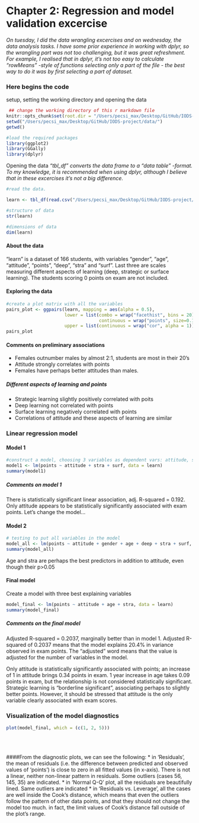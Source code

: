 # Chapter 2: Regression and model validation excercise

*On tuesday, I did the data wrangling excercises and on wednesday, the data analysis tasks. I have some prior experience in working with dplyr, so the wrangling part was not too challenging, but it was great refreshment. For example, I realised that in dplyr, it's not too easy to calculate "rowMeans" -style of functions selecting only a part of the file - the best way to do it was by first selecting a part of dataset.*

### Here begins the code
setup, setting the working directory and opening the data
```r
 ## change the working directory of this r markdown file
knitr::opts_chunk$set(root.dir = "/Users/pecsi_max/Desktop/GitHub/IODS-project/data/")
setwd("/Users/pecsi_max/Desktop/GitHub/IODS-project/data/")
getwd()

#load the required packages
library(ggplot2)
library(GGally)
library(dplyr)
```
Opening the data
*"tbl_df" converts the data frame to a "data table" -format. To my knowledge, it is recommended when using dplyr, although I believe that in these excercises it's not a big difference.*
```r
#read the data.  

learn <- tbl_df(read.csv("/Users/pecsi_max/Desktop/GitHub/IODS-project/data/learning2014.csv"))

#structure of data
str(learn)

#dimensions of data
dim(learn)
```
#### About the data
"learn" is a dataset of 166 students, with variables "gender", "age", "attitude", "points", "deep", "stra" and "surf". Last three are scales measuring different aspects of learning  (deep, strategic or surface learning). The students scoring 0 points on exam are not included.

#### Exploring the data
```r

#create a plot matrix with all the variables
pairs_plot <- ggpairs(learn, mapping = aes(alpha = 0.5), 
                      lower = list(combo = wrap("facethist", bins = 20),
                                   continuous = wrap("points", size=0.1)),
                      upper = list(continuous = wrap("cor", alpha = 1)))
pairs_plot
```

#### Comments on preliminary associations
* Females outnumber males by almost 2:1, students are most in their 20's
* Attitude strongly correlates with points
* Females have perhaps better attitudes than males.

##### Different aspects of learning and points
* Strategic learning slightly positively correlated with poits
* Deep learning not correlated with points
* Surface learning negatively correlated with points
* Correlations of attitude and these aspects of learning are similar

### Linear regression model
#### Model 1
```r
#construct a model, choosing 3 variables as dependent vars: attitude, surface learning, strategic learning
model1 <- lm(points ~ attitude + stra + surf, data = learn)
summary(model1)
```
##### Comments on model 1

There is statistically significant linear association, adj. R-squared = 0.192. Only attitude appears to be statistically significantly associated with exam points. Let's change the model...   

#### Model 2

```r
# testing to put all variables in the model 
model_all <- lm(points ~ attitude + gender + age + deep + stra + surf, data = learn)
summary(model_all)
```
Age and stra are perhaps the best predictors in addition to attitude, even though their p>0.05

#### Final model
Create a model with three best explaining variables
```r
model_final <- lm(points ~ attitude + age + stra, data = learn)
summary(model_final)
```
##### Comments on the final model

Adjusted R-squared = 0.2037, marginally better than in model 1. Adjusted R-squared of 0.2037 means that the model explains 20.4% in variance observed in exam points. The "adjusted" word means that the value is adjusted for the number of variables in the model. 

Only attitude is statistically significantly associated with points; an increase of 1 in attitude brings 0.34 points in exam. 1 year increase in age takes 0.09 points in exam, but the relationship is not considered statistically significant. Strategic learning is "borderline significant", associating perhaps to slightly better points. However, it should be stressed that attitude is the only variable clearly associated with exam scores.

### Visualization of the model diagnostics
```r
plot(model_final, which = (c(1, 2, 5)))
```
<br>
<br>

####From the diagnostic plots, we can see the following:
* in 'Residuals', the mean of residuals (i.e. the difference between predicted and observed values of 'points') is close to zero in all fitted values (in x-axis). There is not a linear, neither non-linear pattern in residuals. Some outliers (cases 56, 145, 35) are indicated.
* in 'Normal Q-Q' plot, all the residuals are beautifully lined. Same outliers are indicated
* in 'Residuals vs. Leverage', all the cases are well inside the Cook's distance, which means that even the outliers follow the pattern of other data points, and that they should not change the model too much. in fact, the limit values of Cook's distance fall outside of the plot's range.
